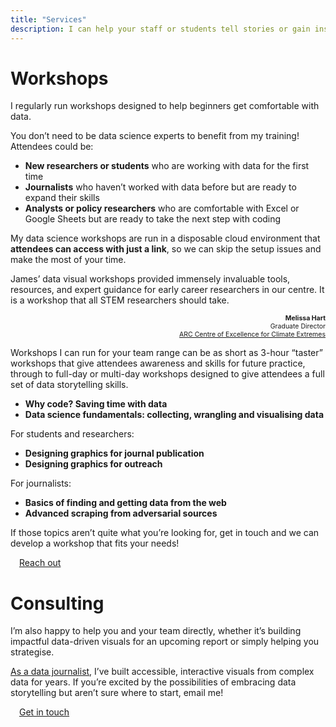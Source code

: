 ```yaml
---
title: "Services"
description: I can help your staff or students tell stories or gain insights with data 
---
```


# Workshops

I regularly run workshops designed to help beginners get comfortable with data. 

You don't need to be data science experts to benefit from my training! Attendees could be:

- **New researchers or students** who are working with data for the first time
- **Journalists** who haven't worked with data before but are ready to expand their skills
- **Analysts or policy researchers** who are comfortable with Excel or Google Sheets but are ready to take the next step with coding

My data science workshops are run in a disposable cloud environment that **attendees can access with just a link**, so we can skip the setup issues and make the most of your time.

::::{.testimonial .column-body-outset}
James’ data visual workshops provided immensely invaluable tools, resources, and expert guidance for early career researchers in our centre. It is a workshop that all STEM researchers should take.

:::{style="font-size: 75%; text-align: end;"}
**Melissa Hart**  
Graduate Director  
[ARC Centre of Excellence for Climate Extremes](https://climateextremes.org)
:::
::::

Workshops I can run for your team range can be as short as 3-hour "taster" workshops that give attendees awareness and skills for future practice, through to full-day or multi-day workshops designed to give attendees a full set of data storytelling skills.

- **Why code? Saving time with data**
- **Data science fundamentals: collecting, wrangling and visualising data**

For students and researchers:

- **Designing graphics for journal publication**
- **Designing graphics for outreach**

For journalists:

- **Basics of finding and getting data from the web**
- **Advanced scraping from adversarial sources**

If those topics aren't quite what you're looking for, get in touch and we can develop a workshop that fits your needs!

[Reach out](mailto:me@jamesgoldie.dev){.btn .btn-gradient style="width: fit-content; padding-inline: 1em;"}

# Consulting

I'm also happy to help you and your team directly, whether it's building impactful data-driven visuals for an upcoming report or simply helping you strategise.

[As a data journalist](/career), I've built accessible, interactive visuals from complex data for years. If you're excited by the possibilities of embracing data storytelling but aren't sure where to start, email me!

[Get in touch](mailto:me@jamesgoldie.dev){.btn .btn-gradient style="width: fit-content; padding-inline: 1em;"}
